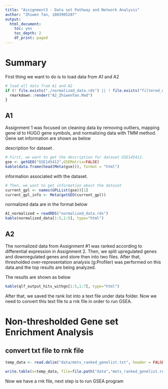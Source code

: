 ```yaml
---
title: "Assignment3 - Data set Pathway and Network Analysis"
author: "Zhiwen Tan, 1003905287"
output:
  html_document:
    toc: yes
    toc_depth: 2
    df_print: paged
---
```


# Summary

First thing we want to do is to load data from A1 and A2

```r
# load all data from A1 and A2
if (! file.exists("./normalized_data.rds") || ! file.exists("filtered_data.rds")){
  rmarkdown::render("A2_ZhiwenTan.Rmd")
}
```

## A1

Assignment 1 was focused on cleaning data by removing outliers, mapping gene id to HUGO gene symbols, and normalizing data with TMM method. Gene set information are shown as below

description for dataset
.
```r
# First, we want to get the description for dataset GSE145412. 
gse <- getGEO("GSE145412",GSEMatrix=FALSE)
kable(data.frame(head(Meta(gse))), format = "html")
```

information associated with the dataset.

```r
# Then, we want to get information about the dataset
current_gpl <- names(GPLList(gse))[1]
current_gpl_info <- Meta(getGEO(current_gpl))
```

normalized data are in the format below

```r
A1_normalized = readRDS("normalized_data.rds")
kable(normalized_data[1:5,1:5], type="html")
```

## A2

The normalized data from Assignment #1 was ranked according to differential expression in Assignment 2. Then, we split upregulated genes and downregulated genes and store then into two files. After that, thresholded over-representation analysis (g:Profiler) was performed on this data.and the top results are being analyzed.

The results are shown as below

```r
kable(qlf_output_hits_withgn[1:5,1:7], type="html")
```

After that, we saved the rank list into a text file under data folder. Now we need to convert this text file to a rnk file in order to run GSEA.

# Non-thresholded Gene set Enrichment Analysis

## convert txt file to rnk file
```r
temp_data <- read.delim("data/mets_ranked_genelist.txt", header = FALSE)

write.table(x=temp_data, file=file.path("data","mets_ranked_genelist.rnk"),sep = "\t", row.names = FALSE,col.names = FALSE,quote = FALSE)
```

Now we have a rnk file, next step is to run GSEA program

## 







































